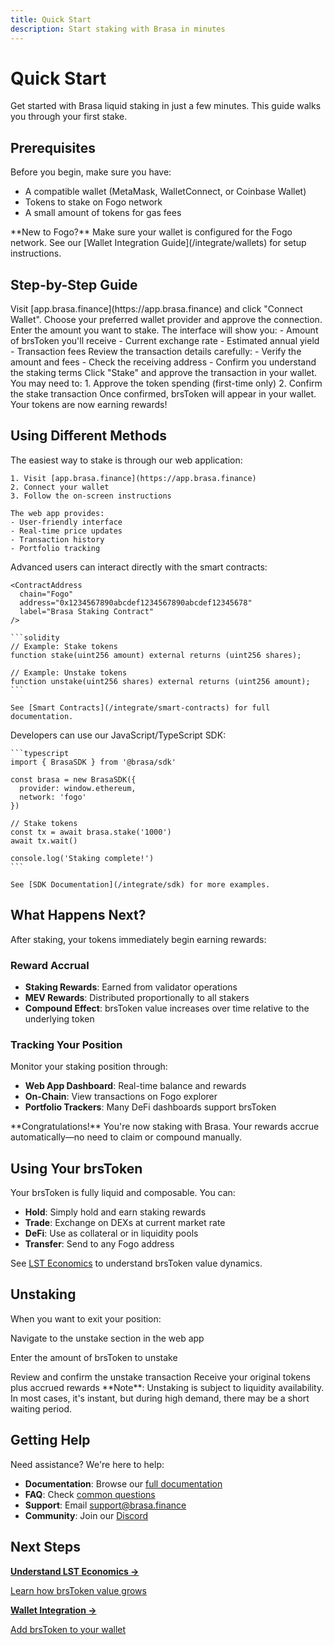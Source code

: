 ```yaml
---
title: Quick Start
description: Start staking with Brasa in minutes
---
```


# Quick Start

Get started with Brasa liquid staking in just a few minutes. This guide walks
you through your first stake.

## Prerequisites

Before you begin, make sure you have:

- A compatible wallet (MetaMask, WalletConnect, or Coinbase Wallet)
- Tokens to stake on Fogo network
- A small amount of tokens for gas fees

<Callout type="info">
  **New to Fogo?** Make sure your wallet is configured for the Fogo network. See
  our [Wallet Integration Guide](/integrate/wallets) for setup instructions.
</Callout>

## Step-by-Step Guide

<Steps>
  <Step title="Connect Your Wallet">
    Visit [app.brasa.finance](https://app.brasa.finance) and click "Connect Wallet". Choose your preferred wallet provider and approve the connection.
  </Step>

<Step title="Enter Amount to Stake">
  Enter the amount you want to stake. The interface will show you: - Amount of
  brsToken you'll receive - Current exchange rate - Estimated annual yield -
  Transaction fees
</Step>

<Step title="Review and Confirm">
  Review the transaction details carefully: - Verify the amount and fees - Check
  the receiving address - Confirm you understand the staking terms
</Step>

<Step title="Approve Transaction">
  Click "Stake" and approve the transaction in your wallet. You may need to: 1.
  Approve the token spending (first-time only) 2. Confirm the stake transaction
</Step>

  <Step title="Receive brsToken">
    Once confirmed, brsToken will appear in your wallet. Your tokens are now earning rewards!
  </Step>
</Steps>

## Using Different Methods

<Tabs>
  <Tab title="Web App">
    The easiest way to stake is through our web application:

    1. Visit [app.brasa.finance](https://app.brasa.finance)
    2. Connect your wallet
    3. Follow the on-screen instructions

    The web app provides:
    - User-friendly interface
    - Real-time price updates
    - Transaction history
    - Portfolio tracking

  </Tab>

  <Tab title="Smart Contract">
    Advanced users can interact directly with the smart contracts:

    <ContractAddress
      chain="Fogo"
      address="0x1234567890abcdef1234567890abcdef12345678"
      label="Brasa Staking Contract"
    />

    ```solidity
    // Example: Stake tokens
    function stake(uint256 amount) external returns (uint256 shares);

    // Example: Unstake tokens
    function unstake(uint256 shares) external returns (uint256 amount);
    ```

    See [Smart Contracts](/integrate/smart-contracts) for full documentation.

  </Tab>

  <Tab title="SDK">
    Developers can use our JavaScript/TypeScript SDK:

    ```typescript
    import { BrasaSDK } from '@brasa/sdk'

    const brasa = new BrasaSDK({
      provider: window.ethereum,
      network: 'fogo'
    })

    // Stake tokens
    const tx = await brasa.stake('1000')
    await tx.wait()

    console.log('Staking complete!')
    ```

    See [SDK Documentation](/integrate/sdk) for more examples.

  </Tab>
</Tabs>

## What Happens Next?

After staking, your tokens immediately begin earning rewards:

### Reward Accrual

- **Staking Rewards**: Earned from validator operations
- **MEV Rewards**: Distributed proportionally to all stakers
- **Compound Effect**: brsToken value increases over time relative to the
  underlying token

### Tracking Your Position

Monitor your staking position through:

- **Web App Dashboard**: Real-time balance and rewards
- **On-Chain**: View transactions on Fogo explorer
- **Portfolio Trackers**: Many DeFi dashboards support brsToken

<Callout type="success">
  **Congratulations!** You're now staking with Brasa. Your rewards accrue
  automatically—no need to claim or compound manually.
</Callout>

## Using Your brsToken

Your brsToken is fully liquid and composable. You can:

- **Hold**: Simply hold and earn staking rewards
- **Trade**: Exchange on DEXs at current market rate
- **DeFi**: Use as collateral or in liquidity pools
- **Transfer**: Send to any Fogo address

See [LST Economics](/concepts/lst-economics) to understand brsToken value
dynamics.

## Unstaking

When you want to exit your position:

<Steps>
  <Step title="Go to Unstake">
    Navigate to the unstake section in the web app
  </Step>

<Step title="Enter Amount">Enter the amount of brsToken to unstake</Step>

<Step title="Confirm Transaction">
  Review and confirm the unstake transaction
</Step>

  <Step title="Receive Tokens">
    Receive your original tokens plus accrued rewards
  </Step>
</Steps>

<Callout type="warn">
  **Note**: Unstaking is subject to liquidity availability. In most cases, it's
  instant, but during high demand, there may be a short waiting period.
</Callout>

## Getting Help

Need assistance? We're here to help:

- **Documentation**: Browse our [full documentation](/concepts/what-is-brasa)
- **FAQ**: Check [common questions](/getting-started/faq)
- **Support**: Email [support@brasa.finance](mailto:support@brasa.finance)
- **Community**: Join our [Discord](https://discord.gg/brasa)

## Next Steps

<div className="nx-mt-6 nx-grid nx-grid-cols-1 nx-gap-4 sm:nx-grid-cols-2">
  <a
    href="/concepts/lst-economics"
    className="nx-block nx-rounded-lg nx-border nx-border-gray-200 nx-p-4 hover:nx-border-gray-300 dark:nx-border-gray-800 dark:hover:nx-border-gray-700"
  >
    <strong>Understand LST Economics →</strong>
    <p className="nx-mt-1 nx-text-sm nx-text-gray-600 dark:nx-text-gray-400">
      Learn how brsToken value grows
    </p>
  </a>
  <a
    href="/integrate/wallets"
    className="nx-block nx-rounded-lg nx-border nx-border-gray-200 nx-p-4 hover:nx-border-gray-300 dark:nx-border-gray-800 dark:hover:nx-border-gray-700"
  >
    <strong>Wallet Integration →</strong>
    <p className="nx-mt-1 nx-text-sm nx-text-gray-600 dark:nx-text-gray-400">
      Add brsToken to your wallet
    </p>
  </a>
</div>
